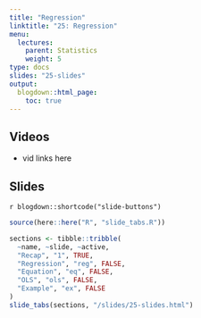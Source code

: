 ```yaml
---
title: "Regression"
linktitle: "25: Regression"
menu:
  lectures:
    parent: Statistics
    weight: 5
type: docs
slides: "25-slides"
output:
  blogdown::html_page:
    toc: true
---
```


## Videos

- vid links here

## Slides

`r blogdown::shortcode("slide-buttons")`

```r

source(here::here("R", "slide_tabs.R"))

sections <- tibble::tribble(
  ~name, ~slide, ~active,
  "Recap", "1", TRUE,
  "Regression", "reg", FALSE,
  "Equation", "eq", FALSE,
  "OLS", "ols", FALSE,
  "Example", "ex", FALSE
)
slide_tabs(sections, "/slides/25-slides.html")
```